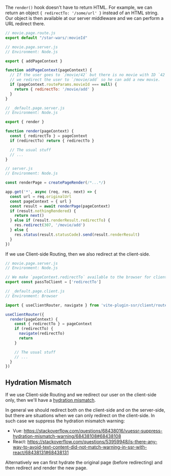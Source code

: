 The `render()` hook doesn't have to return HTML. For example,
we can return an object `{ redirectTo: '/some/url' }` instead of an HTML string.
Our object is then available at our server middleware and
we can perform a URL redirect there.

```js
// movie.page.route.js
export default "/star-wars/:movieId"
```
```js
// movie.page.server.js
// Environment: Node.js

export { addPageContext }

function addPageContext(pageContext) {
  // If the user goes to `/movie/42` but there is no movie with ID `42` then
  // we redirect the user to `/movie/add` so he can add a new movie.
  if (pageContext.routeParams.movieId === null) {
    return { redirectTo: '/movie/add' }
  }
}
```
```js
// _default.page.server.js
// Environment: Node.js

export { render }

function render(pageContext) {
  const { redirectTo } = pageContext
  if (redirectTo) return { redirectTo }

  // The usual stuff
  // ...
}
```
```js
// server.js
// Environment: Node.js

const renderPage = createPageRender(/*...*/)

app.get('*', async (req, res, next) => {
  const url = req.originalUrl
  const pageContext = { url }
  const result = await renderPage(pageContext)
  if (result.nothingRendered) {
    return next()
  } else if (result.renderResult.redirectTo) {
    res.redirect(307, '/movie/add')
  } else {
    res.status(result.statusCode).send(result.renderResult)
  }
})
```

If we use Client-side Routing, then we also redirect at the client-side.

```js
// movie.page.server.js
// Environment: Node.js

// We make `pageContext.redirectTo` available to the browser for client-side redirection
export const passToClient = ['redirectTo']
```
```js
// _default.page.client.js
// Environment: Browser

import { useClientRouter, navigate } from 'vite-plugin-ssr/client/router'

useClientRouter({
  render(pageContext) {
    const { redirectTo } = pageContext
    if (redirectTo) {
      navigate(redirectTo)
      return
    }

    // The usual stuff
    // ...
  }
})
```

## Hydration Mismatch

If we use Client-side Routing and we redirect our user on the client-side only, then we'll have a [hydration mismatch](/hydration#mismatch).

In general we should redirect both on the client-side and on the server-side, but there are situations when we can only redirect on the client-side. In such case we suppress the hydration mismatch warning:
 - Vue: https://stackoverflow.com/questions/68438016/vuessr-suppress-hydration-mismatch-warning/68438108#68438108
 - React: https://stackoverflow.com/questions/53959948/is-there-any-way-to-avoid-text-content-did-not-match-warning-in-ssr-with-react/68438131#68438131

Alternatively we can first hydrate the original page (before redirecting) and then redirect and render the new page.

